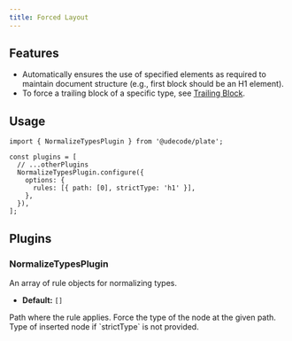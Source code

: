```yaml
---
title: Forced Layout
---
```


<PackageInfo>

## Features

- Automatically ensures the use of specified elements as required to maintain document structure (e.g., first block should be an H1 element).
- To force a trailing block of a specific type, see [Trailing Block](/docs/trailing-block).

</PackageInfo>

## Usage

```tsx
import { NormalizeTypesPlugin } from '@udecode/plate';

const plugins = [
  // ...otherPlugins
  NormalizeTypesPlugin.configure({
    options: {
      rules: [{ path: [0], strictType: 'h1' }],
    },
  }),
];
```

## Plugins

### NormalizeTypesPlugin

<API name="NormalizeTypesPlugin">
<APIOptions>
<APIItem name="rules" type="Rule[]" optional>
An array of rule objects for normalizing types.

- **Default:** `[]`
</APIItem>
</APIOptions>

<APIOptions type="Rule">
  <APIItem name="path" type="Path">
    Path where the rule applies.
  </APIItem>
  <APIItem name="strictType" type="string" optional>
    Force the type of the node at the given path.
  </APIItem>
  <APIItem name="type" type="string" optional>
    Type of inserted node if `strictType` is not provided.
  </APIItem>
</APIOptions>
</API>
